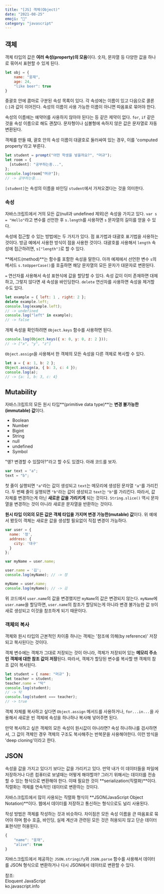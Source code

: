 ```yaml
---
title: "[JS] 객체(Object)"
date: "2021-08-25"
emoji: "🎁"
category: "javascript"
---
```

## 객체
객체 타입의 값은 **여러 속성(property)의 모음**이다. 숫자, 문자열 등 다양한 값을 하나로 묶어서 표현할 수 있게 된다.
```js
let obj = {
    name: "웅재",
    age: 24,
    "like beer": true
}
```
중괄호 안에 콤마로 구분된 속성 목록이 있다. 각 속성에는 이름이 있고 다음으로 콜론(`:`)과 값이 이어진다. 속성의 이름이 사용 가능한 이름이 아니면 따옴표로 묶어야 한다.

속성의 이름에는 예약어를 사용하지 않아야 된다는 등 같은 제약이 없다. `for`, `if` 같은 것을 속성 이름으로 해도 괜찮다. 
문자형이나 심볼형에 속하지 않은 값은 문자열로 자동변환된다.

객체를 만들 떄, 괄호 안의 속성 이름이 대괄호로 둘러싸여 있는 경우, 이를 'computed property'라고 부른다.
```js
let student = prompt("어떤 학생을 넣을까요?", "머규");
let room = {
  [student]: "공부하는중...",
};
console.log(room["머규"]);
// -> 공부하는중...
```
`[student]`는 속성의 이름을 바인딩 `student`에서 가져오겠다는 것을 의미한다.


### 속성
자바스크립트에서 거의 모든 값(null과 undefined 제외)은 속성을 가지고 있다. `var s = "Hello"`라고 변수를 선언한 후 `s.length`를 사용하면 `s` 문자열의 길이를 얻을 수 있다.

속성에 접근할 수 있는 방법에는 두 가지가 있다. 점 표가법과 대괄호 표기법을 사용하는 것이다. 방금 예에서 사용한 방식이 점을 사용한 것이다. 
대괄호를 사용해서 `length` 속성에 접근하려면, `s["length"]`로 할 수 있다.

**메서드(method)**는 함수를 포함한 속성을 말한다. 아까 예제에서 선언한 변수 `s`의 메서드 `s.toUpperCase()`를 호출하면 해당 문자열의 모든 문자가 대문자로 변환된다.

`=` 연산자를 사용해서 속성 표현식에 값을 할당할 수 있다. 속성 값이 이미 존재하면 대체하고, 그렇지 않다면 새 속성을 바인딩한다. `delete` 연산자를 사용하면 속성을 제거할 수도 있다.
```js
let example = { left: 1 , right: 2 };
delete example.left;
console.log(example.left);
// -> undefined
console.log("left" in example);
// -> false
```
개체 속성을 확인하려면 `Object.keys` 함수를 사용하면 된다.
```js
console.log(Object.keys({ x: 0, y: 0, z: 2 }));
// -> ["x", "y", "z"]
```
`Object.assign`을 사용해서 한 객체의 모든 속성을 다른 객체로 복사할 수 있다.
```js
let a = { a: 1, b: 2 };
Object.assign(a, { b: 3, c: 4 });
console.log(a);
// -> {a: 1, b: 3, c: 4}
```

## Mutability
자바스크립트의 모든 원시 타입**(primitive data type)**는 **변경 불가능한(immutable) 값**이다.
- Boolean
- Number
- Bigint
- String
- null
- undefined
- Symbol

"엥? 변경할 수 있잖아?"라고 할 수도 있겠다. 아래 코드를 보자.
```js
var text = "a";
text = "b";
```
첫 줄이 실행되면 `"a"`라는 값이 생성되고 `text`는 메모리에 생성된 문자열 `"a"`를 가리킨다. 두 번째 줄이 실행되면 `"b"`라는 값이 생성되고 `text`는 `"b"`를 가리킨다.
따라서, 값 자체를 변경하는게 아닌 **새로운 값을 가리키게** 되는 것이다. `String.slice()` 역시 문자열을 변경하는 것이 아니라 새로운 문자열을 반환하는 것이다.

**원시 타입 이외의 모든 값은 객체 타입을 가지며 변경 가능한(mutable) 값**이다. 위 예에서 봤듯이 객체는 새로운 값을 생성할 필요없이 직접 변경이 가능하다.
```js
var user = {
  name: '정',
  address: {
    city: '대구'
  }
};

var myName = user.name; 

user.name = '김';
console.log(myName); // -> 정

myName = user.name;
console.log(myName); // -> 김
```
위 코드에서 `user.name`의 값을 변경했지만 `myName`의 값은 변경되지 않는다. `myName`에 `user.name`을 할당하면, `user.name`의 참조가 할당되는게 아니라 
변경 불가능한 값 `정`이 새로 생성되고 이것을 참조하게 되기 때문이다.

### 객체의 복사
객체와 원시 타입의 근본적인 차이중 하나는 객체는 '참조에 의해(by reference)' 저장되고 복사된다는 것이다.

객체 변수에는 객체가 그대로 저장되는 것이 아니라, 객체가 저장되어 있는 **메모리 주소인 객체에 대한 참조 값이 저장**된다.
따라서, 객체가 할당된 변수를 복사할 땐 객체의 참조 값이 복사된다.

```js
let student = { name: "머규" };
let teacher = student;
teacher.name = "탁"
console.log(student);
// -> 탁
console.log(student === teacher);
// -> true
```

객체 자체를 복사하고 싶다면 `Object.assign` 메서드를 사용하거나, `for...in...`을 사용해서 새로운 빈 객체에 속성을 하나하나 복사해 넣어주면 된다.

만약 복사하고 싶은 객체의 모든 속성이 원시값이 아니라면? 속성 하나하나를 검사하면서, 그 값이 객체인 경우 객체의 구조도 복사해주는 반복문을 사용해야한다.
이런 방식을 'deep cloning'이라고 한다.

## JSON
속성을 값을 가지고 있다기 보다는 값을 가리키고 있다. 만약 내가 이 데이터들을 파일에 저장하거나 다른 컴퓨터로 보낼때는 어떻게 해야할까?
그러기 위해서는 데이터를 전송할 수 있는 형식으로 변환해야 한다. 이때 필요한 것이 **serialization(직렬화)**이다.
직렬화는 객체를 연속적인 데이터로 변환하는 것이다.

자바스크립트에서 많이 사용되는 직렬화 형식이 **JSON(JavaScript Object Notation)**이다. 웹에서 데이터를 저장하고 통신하는 형식으로도 널리 사용된다.

작성 방법은 객체를 작성하는 것과 비슷하다. 차이점은 모든 속성 이름을 큰 따옴표로 묶어야 하며 함수 호출, 바인딩, 실제 계산과 관련된 모든 것은 허용되지 않고 단순 데이터 표현식만 허용된다.
```js
{
    "name": "웅재",
    "alive": true
}
```
자바스크립트에서 제공하는 `JSON.stringify`와 `JSON.parse` 함수를 사용해서 데이터를 JSON 형식으로 변환하거나 다시 JSON에서 데이터로 변환할 수 있다.

참조:  
Eloquent JavaScript  
ko.javascript.info